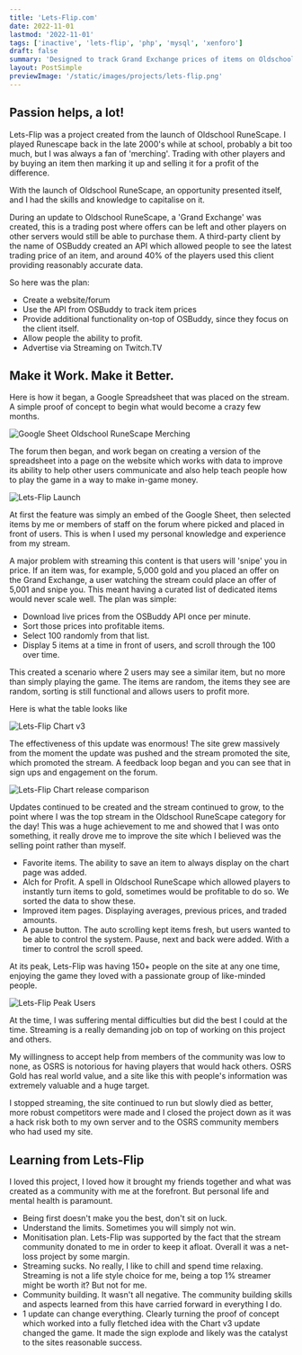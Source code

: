 ```yaml
---
title: 'Lets-Flip.com'
date: 2022-11-01
lastmod: '2022-11-01'
tags: ['inactive', 'lets-flip', 'php', 'mysql', 'xenforo']
draft: false
summary: 'Designed to track Grand Exchange prices of items on Oldschool Runescape, an MMORPG, with the goal of profiting per trade.'
layout: PostSimple
previewImage: '/static/images/projects/lets-flip.png'
---
```


## Passion helps, a lot!

Lets-Flip was a project created from the launch of Oldschool RuneScape. I played Runescape back in the late 2000's while at school, probably a bit too much, but I was always a fan of 'merching'. Trading with other players and by buying an item then marking it up and selling it for a profit of the difference.

With the launch of Oldschool RuneScape, an opportunity presented itself, and I had the skills and knowledge to capitalise on it.

During an update to Oldschool RuneScape, a 'Grand Exchange' was created, this is a trading post where offers can be left and other players on other servers would still be able to purchase them. A third-party client by the name of OSBuddy created an API which allowed people to see the latest trading price of an item, and around 40% of the players used this client providing reasonably accurate data.

So here was the plan:

- Create a website/forum
- Use the API from OSBuddy to track item prices
- Provide additional functionality on-top of OSBuddy, since they focus on the client itself.
- Allow people the ability to profit.
- Advertise via Streaming on Twitch.TV

## Make it Work. Make it Better.

Here is how it began, a Google Spreadsheet that was placed on the stream. A simple proof of concept to begin what would become a crazy few months.

![Google Sheet Oldschool RuneScape Merching](/static/images/projects/blog/lets-flip/google_sheets_stream.png)

The forum then began, and work began on creating a version of the spreadsheet into a page on the website which works with data to improve its ability to help other users communicate and also help teach people how to play the game in a way to make in-game money.

![Lets-Flip Launch](/static/images/projects/blog/lets-flip/first_launch.png)

At first the feature was simply an embed of the Google Sheet, then selected items by me or members of staff on the forum where picked and placed in front of users. This is when I used my personal knowledge and experience from my stream.

A major problem with streaming this content is that users will 'snipe' you in price. If an item was, for example, 5,000 gold and you placed an offer on the Grand Exchange, a user watching the stream could place an offer of 5,001 and snipe you. This meant having a curated list of dedicated items would never scale well. The plan was simple:

- Download live prices from the OSBuddy API once per minute.
- Sort those prices into profitable items.
- Select 100 randomly from that list.
- Display 5 items at a time in front of users, and scroll through the 100 over time.

This created a scenario where 2 users may see a similar item, but no more than simply playing the game. The items are random, the items they see are random, sorting is still functional and allows users to profit more.

Here is what the table looks like

![Lets-Flip Chart v3](/static/images/projects/blog/lets-flip/chart_v3.png)

The effectiveness of this update was enormous! The site grew massively from the moment the update was pushed and the stream promoted the site, which promoted the stream. A feedback loop began and you can see that in sign ups and engagement on the forum.

![Lets-Flip Chart release comparison](/static/images/projects/blog/lets-flip/chart_v3_signup.png)

Updates continued to be created and the stream continued to grow, to the point where I was the top stream in the Oldschool RuneScape category for the day! This was a huge achievement to me and showed that I was onto something, it really drove me to improve the site which I believed was the selling point rather than myself.

- Favorite items. The ability to save an item to always display on the chart page was added.
- Alch for Profit. A spell in Oldschool RuneScape which allowed players to instantly turn items to gold, sometimes would be profitable to do so. We sorted the data to show these.
- Improved item pages. Displaying averages, previous prices, and traded amounts.
- A pause button. The auto scrolling kept items fresh, but users wanted to be able to control the system. Pause, next and back were added. With a timer to control the scroll speed.

At its peak, Lets-Flip was having 150+ people on the site at any one time, enjoying the game they loved with a passionate group of like-minded people.

![Lets-Flip Peak Users](/static/images/projects/blog/lets-flip/peak_users.png)

At the time, I was suffering mental difficulties but did the best I could at the time. Streaming is a really demanding job on top of working on this project and others.

My willingness to accept help from members of the community was low to none, as OSRS is notorious for having players that would hack others. OSRS Gold has real world value, and a site like this with people's information was extremely valuable and a huge target.

I stopped streaming, the site continued to run but slowly died as better, more robust competitors were made and I closed the project down as it was a hack risk both to my own server and to the OSRS community members who had used my site.

## Learning from Lets-Flip

I loved this project, I loved how it brought my friends together and what was created as a community with me at the forefront. But personal life and mental health is paramount.

- Being first doesn't make you the best, don't sit on luck.
- Understand the limits. Sometimes you will simply not win.
- Monitisation plan. Lets-Flip was supported by the fact that the stream community donated to me in order to keep it afloat. Overall it was a net-loss project by some margin.
- Streaming sucks. No really, I like to chill and spend time relaxing. Streaming is not a life style choice for me, being a top 1% streamer might be worth it? But not for me.
- Community building. It wasn't all negative. The community building skills and aspects learned from this have carried forward in everything I do.
- 1 update can change everything. Clearly turning the proof of concept which worked into a fully fletched idea with the Chart v3 update changed the game. It made the sign explode and likely was the catalyst to the sites reasonable success.
